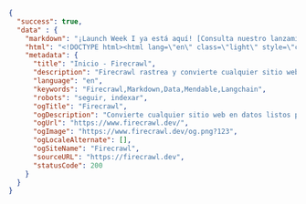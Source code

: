 ```json
{
  "success": true,
  "data" : {
    "markdown": "¡Launch Week I ya está aquí! [Consulta nuestro lanzamiento del Día 2 🚀](https://www.firecrawl.dev/blog/launch-week-i-day-2-doubled-rate-limits)[💥 Obtén 2 meses gratis...",
    "html": "<!DOCTYPE html><html lang=\"en\" class=\"light\" style=\"color-scheme: light;\"><body class=\"__variable_36bd41 __variable_d7dc5d font-inter ...",
    "metadata": {
      "title": "Inicio - Firecrawl",
      "description": "Firecrawl rastrea y convierte cualquier sitio web en Markdown limpio.",
      "language": "en",
      "keywords": "Firecrawl,Markdown,Data,Mendable,Langchain",
      "robots": "seguir, indexar",
      "ogTitle": "Firecrawl",
      "ogDescription": "Convierte cualquier sitio web en datos listos para LLM.",
      "ogUrl": "https://www.firecrawl.dev/",
      "ogImage": "https://www.firecrawl.dev/og.png?123",
      "ogLocaleAlternate": [],
      "ogSiteName": "Firecrawl",
      "sourceURL": "https://firecrawl.dev",
      "statusCode": 200
    }
  }
}
```
